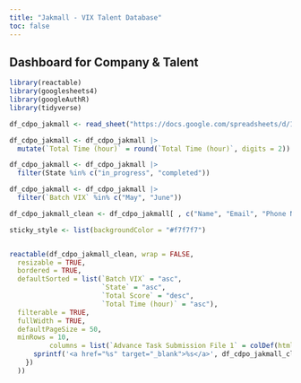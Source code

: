 ```yaml
---
title: "Jakmall - VIX Talent Database"
toc: false
---
```


## Dashboard for Company & Talent

```r
library(reactable)
library(googlesheets4)
library(googleAuthR)
library(tidyverse)
```

```r
df_cdpo_jakmall <- read_sheet("https://docs.google.com/spreadsheets/d/10gfrUAuMB1bGmun2f9IMtI1HYQZJ-crPJ2av3ILtzlA", range = "Jakmall - Campaign & Digital Performance Officer")
```

```r

df_cdpo_jakmall <- df_cdpo_jakmall |> 
  mutate(`Total Time (hour)` = round(`Total Time (hour)`, digits = 2))

df_cdpo_jakmall <- df_cdpo_jakmall |> 
  filter(State %in% c("in_progress", "completed"))

df_cdpo_jakmall <- df_cdpo_jakmall |> 
  filter(`Batch VIX` %in% c("May", "June"))

df_cdpo_jakmall_clean <- df_cdpo_jakmall[ , c("Name", "Email", "Phone Number", "Batch VIX", "State", "Advance Task Submission File 1", "Total Score", "Total Time (hour)")]
```

```r

sticky_style <- list(backgroundColor = "#f7f7f7")


reactable(df_cdpo_jakmall_clean, wrap = FALSE,
  resizable = TRUE,
  bordered = TRUE,
  defaultSorted = list(`Batch VIX` = "asc",
                       `State` = "asc",
                       `Total Score` = "desc", 
                       `Total Time (hour)` = "asc"),
  filterable = TRUE, 
  fullWidth = TRUE,
  defaultPageSize = 50,
  minRows = 10,
          columns = list(`Advance Task Submission File 1` = colDef(html = TRUE, cell = function(value, index) {
      sprintf('<a href="%s" target="_blank">%s</a>', df_cdpo_jakmall_clean$`Advance Task Submission File 1`[index], value)
    })
  ))
```
